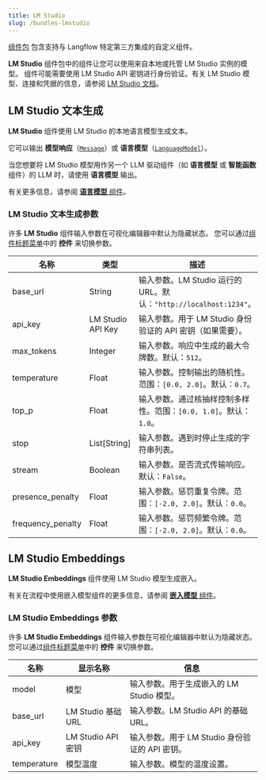 ```yaml
---
title: LM Studio
slug: /bundles-lmstudio
---
```



[组件包](/components-bundle-components) 包含支持与 Langflow 特定第三方集成的自定义组件。

**LM Studio** 组件包中的组件让您可以使用来自本地或托管 LM Studio 实例的模型。
组件可能需要使用 LM Studio API 密钥进行身份验证。有关 LM Studio 模型、连接和凭据的信息，请参阅 [LM Studio 文档](https://lmstudio.ai/docs)。

## LM Studio 文本生成

**LM Studio** 组件使用 LM Studio 的本地语言模型生成文本。

它可以输出 **模型响应**（[`Message`](/data-types#message)）或 **语言模型**（[`LanguageModel`](/data-types#languagemodel)）。

当您想要将 LM Studio 模型用作另一个 LLM 驱动组件（如 **语言模型** 或 **智能函数** 组件）的 LLM 时，请使用 **语言模型** 输出。

有关更多信息，请参阅 [**语言模型** 组件](/components-models)。

### LM Studio 文本生成参数

许多 **LM Studio** 组件输入参数在可视化编辑器中默认为隐藏状态。
您可以通过[组件标题菜单](/concepts-components#component-menus)中的 <Icon name="SlidersHorizontal" aria-hidden="true"/> **控件** 来切换参数。

| 名称 | 类型 | 描述 |
|------|------|-------------|
| base_url | String | 输入参数。LM Studio 运行的 URL。默认：`"http://localhost:1234"`。 |
| api_key | LM Studio API Key | 输入参数。用于 LM Studio 身份验证的 API 密钥（如果需要）。 |
| max_tokens | Integer | 输入参数。响应中生成的最大令牌数。默认：`512`。 |
| temperature | Float | 输入参数。控制输出的随机性。范围：`[0.0, 2.0]`。默认：`0.7`。 |
| top_p | Float | 输入参数。通过核抽样控制多样性。范围：`[0.0, 1.0]`。默认：`1.0`。 |
| stop | List[String] | 输入参数。遇到时停止生成的字符串列表。 |
| stream | Boolean | 输入参数。是否流式传输响应。默认：`False`。 |
| presence_penalty | Float | 输入参数。惩罚重复令牌。范围：`[-2.0, 2.0]`。默认：`0.0`。 |
| frequency_penalty | Float | 输入参数。惩罚频繁令牌。范围：`[-2.0, 2.0]`。默认：`0.0`。 |

## LM Studio Embeddings

**LM Studio Embeddings** 组件使用 LM Studio 模型生成嵌入。

有关在流程中使用嵌入模型组件的更多信息，请参阅 [**嵌入模型** 组件](/components-embedding-models)。

### LM Studio Embeddings 参数

许多 **LM Studio Embeddings** 组件输入参数在可视化编辑器中默认为隐藏状态。
您可以通过[组件标题菜单](/concepts-components#component-menus)中的 <Icon name="SlidersHorizontal" aria-hidden="true"/> **控件** 来切换参数。

| 名称 | 显示名称 | 信息 |
|------|--------------|------|
| model | 模型 | 输入参数。用于生成嵌入的 LM Studio 模型。 |
| base_url | LM Studio 基础 URL | 输入参数。LM Studio API 的基础 URL。 |
| api_key | LM Studio API 密钥 | 输入参数。用于 LM Studio 身份验证的 API 密钥。 |
| temperature | 模型温度 | 输入参数。模型的温度设置。 |